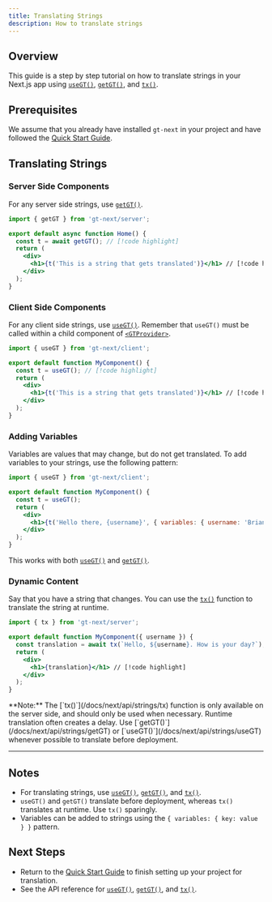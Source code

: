 ```yaml
---
title: Translating Strings
description: How to translate strings
---
```


## Overview

This guide is a step by step tutorial on how to translate strings in your Next.js app using
[`useGT()`](/docs/next/api/strings/useGT), [`getGT()`](/docs/next/api/strings/getGT), and [`tx()`](/docs/next/api/strings/tx).

## Prerequisites

We assume that you already have installed `gt-next` in your project and have followed the [Quick Start Guide](/docs/next/tutorials/quickstart).

## Translating Strings

### Server Side Components
For any server side strings, use [`getGT()`](/docs/next/api/strings/getGT).

```jsx title="src/pages/index.jsx" copy
import { getGT } from 'gt-next/server';

export default async function Home() {
  const t = await getGT(); // [!code highlight]
  return (
    <div>
      <h1>{t('This is a string that gets translated')}</h1> // [!code highlight]
    </div>
  );
}
```


### Client Side Components
For any client side strings, use [`useGT()`](/docs/next/api/strings/useGT).
Remember that `useGT()` must be called within a child component of [`<GTProvider>`](/docs/next/api/components/gtprovider).

```jsx title="src/components/MyComponent.jsx" copy
import { useGT } from 'gt-next/client';

export default function MyComponent() {
  const t = useGT(); // [!code highlight]
  return (
    <div>
      <h1>{t('This is a string that gets translated')}</h1> // [!code highlight]
    </div>
  );
}
```

### Adding Variables
Variables are values that may change, but do not get translated.
To add variables to your strings, use the following pattern:

```jsx title="MyComponent.jsx" copy
import { useGT } from 'gt-next/client';

export default function MyComponent() {
  const t = useGT();
  return (
    <div>
      <h1>{t('Hello there, {username}', { variables: { username: 'Brian123' }})}</h1> // [!code highlight]
    </div>
  );
}
```

This works with both [`useGT()`](/docs/next/api/strings/useGT) and [`getGT()`](/docs/next/api/strings/getGT).

### Dynamic Content
Say that you have a string that changes.
You can use the [`tx()`](/docs/next/api/strings/tx) function to translate the string at runtime.

```jsx title="MyComponent.jsx" copy
import { tx } from 'gt-next/server';

export default function MyComponent({ username }) {
  const translation = await tx(`Hello, ${username}. How is your day?`); // [!code highlight]
  return (
    <div>
      <h1>{translation}</h1> // [!code highlight]
    </div>
  );
}
```

<Callout type="warn">
  **Note:**
  The [`tx()`](/docs/next/api/strings/tx) function is only available on the server side, and should only be used when necessary.
  Runtime translation often creates a delay.
  Use [`getGT()`](/docs/next/api/strings/getGT) or [`useGT()`](/docs/next/api/strings/useGT) whenever possible to translate before deployment.
</Callout>

---

## Notes
 * For translating strings, use [`useGT()`](/docs/next/api/strings/useGT), [`getGT()`](/docs/next/api/strings/getGT), and [`tx()`](/docs/next/api/strings/tx).
 * `useGT()` and `getGT()` translate before deployment, whereas `tx()` translates at runtime. Use `tx()` sparingly.
 * Variables can be added to strings using the `{ variables: { key: value } }` pattern.

## Next Steps
 * Return to the [Quick Start Guide](/docs/next/tutorials/quickstart) to finish setting up your project for translation.
 * See the API reference for [`useGT()`](/docs/next/api/strings/useGT), [`getGT()`](/docs/next/api/strings/getGT), and [`tx()`](/docs/next/api/strings/tx).
